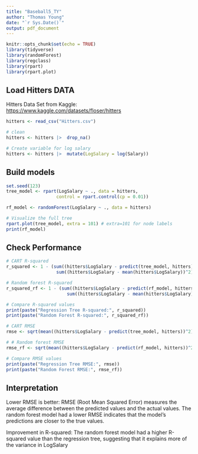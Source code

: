```yaml
---
title: "Baseball5_TY"
author: "Thomas Young"
date: "`r Sys.Date()`"
output: pdf_document
---
```


```r
knitr::opts_chunk$set(echo = TRUE)
library(tidyverse)
library(randomForest)
library(regclass) 
library(rpart) 
library(rpart.plot) 
```

## Load Hitters DATA

Hitters Data Set from Kaggle: <https://www.kaggle.com/datasets/floser/hitters>

```r
hitters <- read_csv("Hitters.csv")

# clean
hitters <- hitters |>  drop_na()

# Create variable for log salary 
hitters <- hitters |>  mutate(LogSalary = log(Salary))
```

## Build models 

```r
set.seed(123)
tree_model <- rpart(LogSalary ~ ., data = hitters, 
                   control = rpart.control(cp = 0.01))

rf_model <- randomForest(LogSalary ~ ., data = hitters)

# Visualize the full tree
rpart.plot(tree_model, extra = 101) # extra=101 for node labels
print(rf_model)
```

## Check Performance

```r
# CART R-squared
r_squared <- 1 - (sum((hitters$LogSalary - predict(tree_model, hitters))^2) / 
                   sum((hitters$LogSalary - mean(hitters$LogSalary))^2))

# Random forest R-squared
r_squared_rf <- 1 - (sum((hitters$LogSalary - predict(rf_model, hitters))^2) / 
                       sum((hitters$LogSalary - mean(hitters$LogSalary))^2))

# Compare R-squared values
print(paste("Regression Tree R-squared:", r_squared))
print(paste("Random Forest R-squared:", r_squared_rf))
```

```r
# CART RMSE 
rmse <- sqrt(mean((hitters$LogSalary - predict(tree_model, hitters))^2))

# # Random forest RMSE
rmse_rf <- sqrt(mean((hitters$LogSalary - predict(rf_model, hitters))^2))

# Compare RMSE values
print(paste("Regression Tree RMSE:", rmse)) 
print(paste("Random Forest RMSE:", rmse_rf))
```

## Interpretation 

Lower RMSE is better: RMSE (Root Mean Squared Error) measures the average difference between the predicted values and the actual values. The random forest model had a lower RMSE indicates that the model's predictions are closer to the true values.

Improvement in R-squared: The random forest model had a higher R-squared value than the regression tree, suggesting that it explains more of the variance in LogSalary
